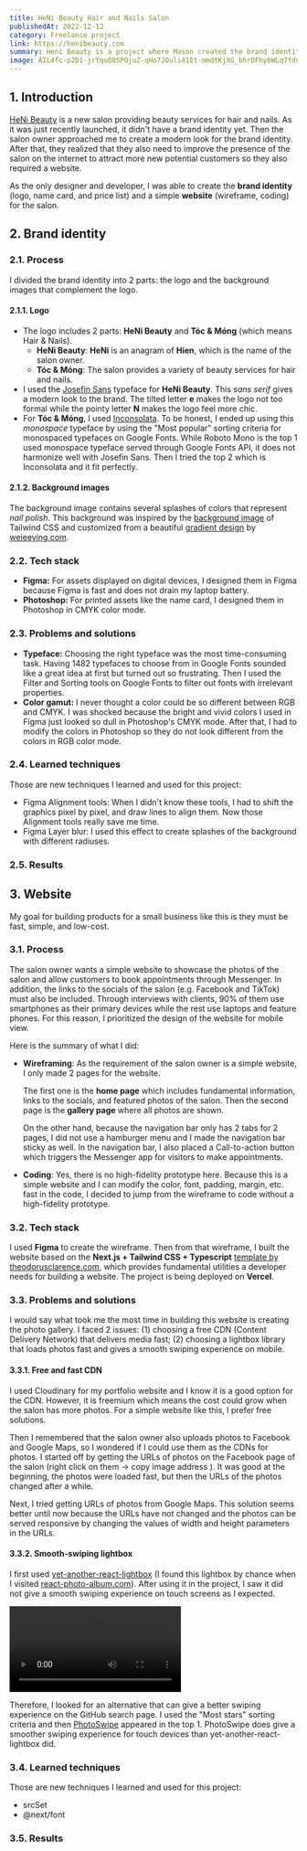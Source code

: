 ```yaml
---
title: HeNi Beauty Hair and Nails Salon
publishedAt: 2022-12-12
category: Freelance project
link: https://henibeauty.com
summary: Heni Beauty is a project where Mason created the brand identity and built the website for Heni Beauty Hair and Nails Salon
image: AIL4fc-p2D1-jrYqu80SPOjuZ-qHo7JOuli41Et-mmdtKjXG_bhrDFhybWLq7fdnTZd_4g0gDBXOKHQD3yQX5hu-_S4d2Ha6zW1TV1X_wajiVPpoS8YIvQSIFsIPpkNFjZjNJ1WXc5obTkbwsh_vdTZFtgg
---
```


## 1. Introduction

[HeNi Beauty](https://henibeauty.com) is a new salon providing beauty services for hair and nails. As it was just recently launched, it didn't have a brand identity yet. Then the salon owner approached me to create a modern look for the brand identity. After that, they realized that they also need to improve the presence of the salon on the internet to attract more new potential customers so they also required a website.

As the only designer and developer, I was able to create the **brand identity** (logo, name card, and price list) and a simple **website** (wireframe, coding) for the salon.

## 2. Brand identity

### 2.1. Process

I divided the brand identity into 2 parts: the logo and the background images that complement the logo.

#### 2.1.1. Logo

<CloudImage
  id='AIL4fc8JzvsVmJdgEN61wIkn7fmAGHCpDrgLqOjLHNn4u1j1BozcmDeuJmkXEkwhpRW1poDyNF3DyUyrQ_C3DviY6F0HrHRCbMLpIM4KN9-YpgaJeHVnoj9DUzfTdynZCrcNm2pvvCh5dyq1hFEaBU9nBB8'
  alt='HeNi Beauty logo guide'
  width={500}
  height={693}
/>

- The logo includes 2 parts: **HeNi Beauty** and **Tóc & Móng** (which means Hair & Nails).
  - **HeNi Beauty**: **HeNi** is an anagram of **Hien**, which is the name of the salon owner.
  - **Tóc & Móng**: The salon provides a variety of beauty services for hair and nails.
- I used the [Josefin Sans](https://fonts.google.com/specimen/Josefin+Sans/about) typeface for **HeNi Beauty**. This _sans serif_ gives a modern look to the brand. The tilted letter **e** makes the logo not too formal while the pointy letter **N** makes the logo feel more chic.
- For **Tóc & Móng**, I used [Inconsolata](https://fonts.google.com/specimen/Inconsolata/about). To be honest, I ended up using this _monospace_ typeface by using the "Most popular" sorting criteria for monospaced typefaces on Google Fonts. While Roboto Mono is the top 1 used monospace typeface served through Google Fonts API, it does not harmonize well with Josefin Sans. Then I tried the top 2 which is Inconsolata and it fit perfectly.

#### 2.1.2. Background images

<CloudImage
  id='AIL4fc8E8-PkrBdcwPFEjwnG1NffxYkNZIhhr5oudnXSkv3ilopgVJyxXwPZmnJEZCUHr1AOeXMI40cUBnqcrjV602PmIPu8Q9eteckWiBkZY3VLaopQlssRgzf3vll2ixvrIzmfWwdS8hz4zZucJ3Hd66M'
  alt='HeNi Beauty backgrounds'
  width={500}
  height={401}
/>

The background image contains several splashes of colors that represent _nail polish_.
This background was inspired by the [background image](https://tailwindcss.com/_next/static/media/docs@tinypng.d9e4dcdc.png)
of Tailwind CSS and customized from a beautiful [gradient design](https://www.figma.com/community/file/1169299489785688824)
by [weieeying.com](https://weieeying.com).

### 2.2. Tech stack

- **Figma:** For assets displayed
  on digital devices, I designed them in Figma because Figma is fast and does not drain
  my laptop battery.
- **Photoshop:** For printed assets like the name card, I designed
  them in Photoshop in CMYK color mode.

### 2.3. Problems and solutions

- **Typeface:** Choosing the right typeface was the most time-consuming task. Having 1482 typefaces to choose from in Google Fonts sounded like a great idea at first but turned out so frustrating. Then I used the Filter and Sorting tools on Google Fonts to filter out fonts with irrelevant properties.
- **Color gamut:** I never thought a color could be so different between RGB and CMYK. I was shocked because the bright and vivid colors I used in Figma just looked so dull in Photoshop's CMYK mode. After that, I had to modify the colors in Photoshop so they do not look different from the colors in RGB color mode.

### 2.4. Learned techniques

Those are new techniques I learned and used for this project:

- Figma Alignment tools: When I didn't know these tools, I had to shift the graphics pixel by pixel, and draw lines to align them. Now those Alignment tools really save me time.
- Figma Layer blur: I used this effect to create splashes of the background with different radiuses.

### 2.5. Results

<CloudImage
  id='AIL4fc-9WHDerSgjB4OO760OY-HLqdRKV1j5FhGc_IlLJsY7BUj_nY1_jx3myYq9qqs9THrEglz-npkkqBuHW2EiL8zNdvuuqg-N5V2WgWOMn0zIbpoC7oSyLn1sSI0r7BNLGwrvKv1fn3KfNDyNYLH-cPk'
  alt='HeNi Beauty social profile picture'
  width={300}
  height={300}
/>

<CloudImage
  id='AIL4fc_Ky5Eowqs-NNltG1soVW6UHQ0ovcF-wdYe_wAe-ptT2TuzBtJiaK6I58CYGU9LGHlbQjqsfJZU3VPdL1tIZRBdb19K2-hEkxTXCeNp49iPEppcmiSlIeE9tjj9c9UXZ9vHiwZ2QRHiNoDT2DdVTbs'
  alt='HeNi Beauty name card front side and back side'
  width={2090}
  height={745}
/>

<CloudImage
  id='AIL4fc8Q09P48VvS1pMwNdJxY9Ulf8gmux_b8B_RjOLOhxjX7oJogm0fDjeEtetFci9j15uGSITHiQK9GzcR7Gs5ssPhfvolBlXrGGMXszAckZEinZm-l_TGV_MCBd6TJOT4MGHEpgCmFNGiNGnc5h0PVlo'
  alt='HeNi Beauty price list'
  width={500}
  height={449}
/>

## 3. Website

My goal for building products for a small business like this is they must
be fast, simple, and low-cost.

### 3.1. Process

The salon owner wants a simple website to showcase the photos of the salon and allow customers to book appointments through Messenger. In addition, the links to the socials of the salon (e.g. Facebook and TikTok) must also be included.
Through interviews with clients, 90% of them use smartphones as their primary devices while the rest use laptops and feature phones. For this reason, I prioritized the design of the website for mobile view.

Here is the summary of what I did:

- **Wireframing**: As the requirement of the salon owner is a simple website, I only made 2 pages for the website.

  <CloudImage
    id='AIL4fc9McHIDaQjIw11097biVIXT14vMWnntlzeg0_oRS0Y5rrkklEHUFRUq7IrpbIWxt1i0rg1G-QmvkvynWH0A7sHIjrmhB9gAgxcyoxwFcsItrgh-s834ExAS5TH90AlFIO5OePZ9mwc02CmIxfO0jPs'
    alt='Website wireframe'
    width={500}
    height={673}
  />

  The first one is the **home page** which includes fundamental information,
  links to the socials, and featured photos of the salon. Then the second page is the
  **gallery page** where all photos are shown.

  On the other hand, because the navigation bar only has 2 tabs for 2 pages, I did not use a hamburger menu and I made the
  navigation bar sticky as well. In the navigation bar, I also placed a Call-to-action button which triggers the Messenger app for visitors to make appointments.

- **Coding**: Yes, there is no high-fidelity prototype here. Because this is a simple website and I can modify the color, font, padding, margin, etc. fast in the code, I decided to jump from the wireframe to code without a high-fidelity prototype.

### 3.2. Tech stack

I used **Figma** to create the wireframe. Then from that wireframe,
I built the website based on the **Next.js + Tailwind CSS + Typescript** [template by theodorusclarence.com](https://github.com/theodorusclarence/ts-nextjs-tailwind-starter), which provides fundamental
utilities a developer needs for building a website. The project is being deployed on **Vercel**.

### 3.3. Problems and solutions

I would say what took me the most time in building this website is creating the photo gallery. I faced 2 issues: (1) choosing a free CDN (Content Delivery Network) that delivers media fast; (2) choosing a lightbox library that loads photos fast and gives a smooth swiping experience on mobile.

#### 3.3.1. Free and fast CDN

I used Cloudinary for my portfolio website and I know it is a good option for the CDN. However, it is freemium which means the cost could grow when the salon has more photos. For a simple website like this, I prefer free solutions.

Then I remembered that the salon owner also uploads photos to Facebook and Google Maps, so I wondered if I could use them as the CDNs for photos. I started off by getting the URLs of photos on the Facebook page of the salon (right click on them -> copy image address ). It was good at the beginning, the photos were loaded fast, but then the URLs of the photos changed after a while.

Next, I tried getting URLs of photos from Google Maps. This solution seems better until now because the URLs have not changed and
the photos can be served responsive by changing the values of width and height parameters
in the URLs.

#### 3.3.2. Smooth-swiping lightbox

I first used [yet-another-react-lightbox](https://yet-another-react-lightbox.com) (I found this lightbox by chance when I visited [react-photo-album.com](https://react-photo-album.com)). After using it in the project, I saw it did not give a smooth swiping experience on touch screens as I expected.

<Video
  src='https://drive.google.com/uc?id=1JGjkR4vYPUSyDUW4hiJa-JrrzXbczi6R'
  width={280}
  alt='PhotoSwipe lightbox'
/>

Therefore, I looked for an alternative that can give a better swiping experience
on the GitHub search page. I used the "Most stars" sorting criteria and then [PhotoSwipe](https://photoswipe.com)
appeared in the top 1. PhotoSwipe does give a smoother swiping experience for touch
devices than yet-another-react-lightbox did.

### 3.4. Learned techniques

Those are new techniques I learned and used for this project:

- srcSet
- @next/font

### 3.5. Results

<CloudImage
  id='AIL4fc95IdcShXslsM06slqXCoLDqiGYmPCLOsohzJUyVEB_TDg-KjgOsFoARQ3VRwdnjXV19zKXPSLypPp40VwdzpKQpqVU7APQqjSFrUO4PSzQGJGQVWX2S_cHQqJbjza8YJ3islUB-BOwT9FnpGMvxLw'
  alt='henibeauty.com'
  width={400}
  height={582}
/>

<CloudImage
  id='AIL4fc_qLSdGZWw7Qebwn9LpDpDaJVoffkPCus4bTrSp9TKZ89lMEAW4JARjFkkBcR8nZAH1cT5SpRj1VV1RDBbzzEsZAyFJBwyickPDnWXarbmD8o2I9H3UIkTWXrIcjzQHrnhp0dTOUg82LoCKOY6_kiw'
  alt='PageSpeed Insights report for Performance, Accessibility, Best Practices, and SEO of henibeauty.com home page'
  width={500}
  height={459}
/>
